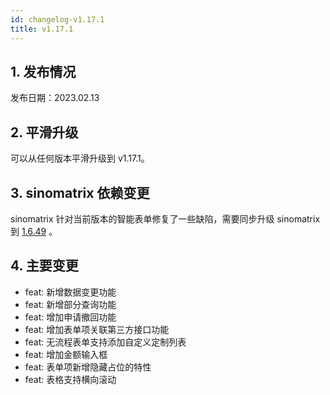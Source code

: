 ```yaml
---
id: changelog-v1.17.1
title: v1.17.1
---
```



## 1. 发布情况

发布日期：2023.02.13

<BundleList version="1.17.1" frontend="1.17.1" backend="1.17.1" font="1.13.0" />

## 2. 平滑升级

可以从任何版本平滑升级到 v1.17.1。

## 3. sinomatrix 依赖变更

sinomatrix 针对当前版本的智能表单修复了一些缺陷，需要同步升级 sinomatrix 到 [1.6.49](http://sinomatrix.gitee.io/sino-matrix-website/docs/changelog/home#v1649--202266) 。

## 4. 主要变更

- feat: 新增数据变更功能
- feat: 新增部分查询功能
- feat: 增加申请撤回功能
- feat: 增加表单项关联第三方接口功能
- feat: 无流程表单支持添加自定义定制列表
- feat: 增加金额输入框
- feat: 表单项新增隐藏占位的特性
- feat: 表格支持横向滚动
